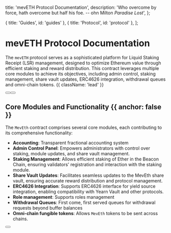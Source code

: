 
  title: 'mevETH Protocol Documentation',
  description:
    'Who overcome by force, hath overcome but half his foe. -- ohn Milton *Paradise Lost*',
};

  { title: 'Guides', id: 'guides' },
  { title: 'Protocol', id: 'protocol' },
];

<HeroPattern />

# mevETH Protocol Documentation

The `mevETH` protocol serves as a sophisticated platform for Liquid Staking Receipt (LSR) management, designed to optimize Ethereum value through efficient staking and reward distribution.
This contract leverages multiple core modules to achieve its objectives, including admin control, staking management, share vault updates, ERC4626 integration, withdrawal queues and omni-chain tokens. {{ className: 'lead' }}

<div className="not-prose mb-16 mt-6 flex gap-3">
  <Button href="/quickstart" arrow="right" children="Quickstart" />
  <Button href="/sdks" variant="outline" children="Explore SDKs" />
</div>

## Core Modules and Functionality {{ anchor: false }}

The `MevEth` contract comprises several core modules, each contributing to its comprehensive functionality:

- **Accounting**: Transparent fractional accounting system
- **Admin Control Panel**: Empowers administrators with control over staking, module updates, and share vault management.
- **Staking Management**: Allows efficient staking of Ether in the Beacon Chain, ensuring validators' registration and interaction with the staking module.
- **Share Vault Updates**: Facilitates seamless updates to the MevEth share vault, ensuring accurate reward distribution and protocol management.
- **ERC4626 Integration**: Supports ERC4626 interface for yield source integration, enabling compatibility with Yearn Vault and other protocols.
- **Role management**: Supports roles management
- **Withdrawal Queues**: First come, first served queues for withdrawal requests beyond buffer balances
- **Omni-chain fungible tokens**: Allows `MevEth` tokens to be sent across chains.

<div className="not-prose">
  <Button
    href="/sdks"
    variant="text"
    arrow="right"
    children="Explore our integrations"
  />
</div>

<Guides />

<Protocol />
